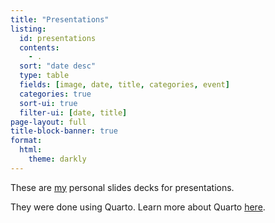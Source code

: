 ```yaml
---
title: "Presentations"
listing:
  id: presentations
  contents:
    - .
  sort: "date desc"
  type: table
  fields: [image, date, title, categories, event]
  categories: true
  sort-ui: true
  filter-ui: [date, title]
page-layout: full
title-block-banner: true
format:
  html:
    theme: darkly
---
```


These are [my](https://github.com/NunoFrRibeiro) personal slides decks for presentations.

::: {#presentations}
:::

They were done using Quarto.
Learn more about Quarto [here](https://www.quarto.com).
